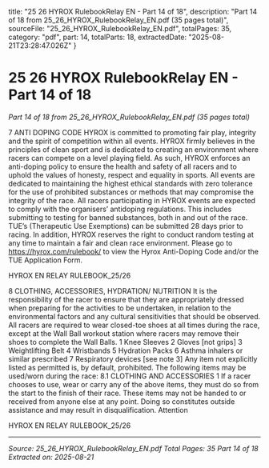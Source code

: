   title: "25 26 HYROX RulebookRelay EN - Part 14 of 18",
  description: "Part 14 of 18 from 25_26_HYROX_RulebookRelay_EN.pdf (35 pages total)",
  sourceFile: "25_26_HYROX_RulebookRelay_EN.pdf",
  totalPages: 35,
  category: "pdf",
  part: 14,
  totalParts: 18,
  extractedDate: "2025-08-21T23:28:47.026Z"
}

# 25 26 HYROX RulebookRelay EN - Part 14 of 18

*Part 14 of 18 from 25_26_HYROX_RulebookRelay_EN.pdf (35 pages total)*

7 ANTI DOPING CODE
HYROX is committed to promoting fair play, integrity
and the spirit of competition within all events. HYROX
firmly believes in the principles of clean sport and is
dedicated to creating an environment where racers
can compete on a level playing field.
As such, HYROX enforces an anti-doping policy
to ensure the health and safety of all racers and to
uphold the values of honesty, respect and equality in
sports. All events are dedicated to maintaining the
highest ethical standards with zero tolerance for the
use of prohibited substances or methods that may
compromise the integrity of the race.
All racers participating in HYROX events are
expected to comply with the organisers’ antidoping
regulations. This includes submitting to testing for
banned substances, both in and out of the race. TUE’s
(Therapeutic Use Exemptions) can be submitted 28
days prior to racing.
In addition, HYROX reserves the right to conduct
random testing at any time to maintain a fair and
clean race environment.
Please go to https://hyrox.com/rulebook/ to view the
Hyrox Anti-Doping Code and/or the TUE Application
Form.

HYROX EN RELAY RULEBOOK_25/26

8 CLOTHING,
ACCESSORIES,
HYDRATION/
NUTRITION
It is the responsibility of the racer to ensure that
they are appropriately dressed when preparing for
the activities to be undertaken, in relation to the
environmental factors and any cultural sensitivities
that should be observed.
All racers are required to wear closed-toe shoes at all
times during the race, except at the Wall Ball workout
station where racers may remove their shoes to
complete the Wall Balls.
1 Knee Sleeves
2 Gloves [not grips]
3 Weightlifting Belt
4 Wristbands
5 Hydration Packs
6 Asthma inhalers or similar prescribed
7 Respiratory devices [see note 3]
Any item not explicitly listed as permitted is, by
default, prohibited.
The following items may be used/worn during the
race:
8.1 CLOTHING AND
ACCESSORIES
1 If a racer chooses to use, wear or carry any of the above
items, they must do so from the start to the finish of their
race. These items may not be handed to or received from
anyone else at any point. Doing so constitutes outside
assistance and may result in disqualification.
Attention

HYROX EN RELAY RULEBOOK_25/26

---

*Source: 25_26_HYROX_RulebookRelay_EN.pdf*
*Total Pages: 35*
*Part 14 of 18*
*Extracted on: 2025-08-21*
